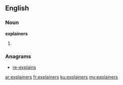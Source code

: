 ==English==

===Noun===
'''explainers'''

# {{plural of|explainer}}

===Anagrams===
* [[re-explains#English|re-explains]]

[[ar:explainers]]
[[fr:explainers]]
[[ku:explainers]]
[[my:explainers]]